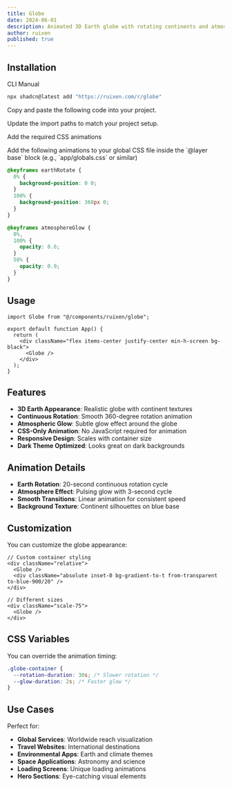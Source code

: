 ```yaml
---
title: Globe
date: 2024-06-01
description: Animated 3D Earth globe with rotating continents and atmospheric effects
author: ruixen
published: true
---
```


<ComponentPreview name="globe-demo" category="effects" />

## Installation

<Tabs defaultValue="cli">

<TabsList>
  <TabsTrigger value="cli">CLI</TabsTrigger>
  <TabsTrigger value="manual">Manual</TabsTrigger>
</TabsList>
<TabsContent value="cli">

```bash
npx shadcn@latest add "https://ruixen.com/r/globe"
```

</TabsContent>

<TabsContent value="manual">

<Steps>

<Step>Copy and paste the following code into your project.</Step>

<ComponentSource name="globe" />

<Step>Update the import paths to match your project setup.</Step>

<Step>Add the required CSS animations</Step>

<Step>
  Add the following animations to your global CSS file inside the `@layer base`
  block (e.g., `app/globals.css` or similar)
</Step>

```css title="app/globals.css" {1-2,4-18}
@keyframes earthRotate {
  0% {
    background-position: 0 0;
  }
  100% {
    background-position: 360px 0;
  }
}

@keyframes atmosphereGlow {
  0%,
  100% {
    opacity: 0.6;
  }
  50% {
    opacity: 0.9;
  }
}
```

</Steps>

</TabsContent>

</Tabs>

## Usage

```tsx
import Globe from "@/components/ruixen/globe";

export default function App() {
  return (
    <div className="flex items-center justify-center min-h-screen bg-black">
      <Globe />
    </div>
  );
}
```

## Features

- **3D Earth Appearance**: Realistic globe with continent textures
- **Continuous Rotation**: Smooth 360-degree rotation animation
- **Atmospheric Glow**: Subtle glow effect around the globe
- **CSS-Only Animation**: No JavaScript required for animation
- **Responsive Design**: Scales with container size
- **Dark Theme Optimized**: Looks great on dark backgrounds

## Animation Details

- **Earth Rotation**: 20-second continuous rotation cycle
- **Atmosphere Effect**: Pulsing glow with 3-second cycle
- **Smooth Transitions**: Linear animation for consistent speed
- **Background Texture**: Continent silhouettes on blue base

## Customization

You can customize the globe appearance:

```tsx
// Custom container styling
<div className="relative">
  <Globe />
  <div className="absolute inset-0 bg-gradient-to-t from-transparent to-blue-900/20" />
</div>

// Different sizes
<div className="scale-75">
  <Globe />
</div>
```

## CSS Variables

You can override the animation timing:

```css
.globe-container {
  --rotation-duration: 30s; /* Slower rotation */
  --glow-duration: 2s; /* Faster glow */
}
```

## Use Cases

Perfect for:

- **Global Services**: Worldwide reach visualization
- **Travel Websites**: International destinations
- **Environmental Apps**: Earth and climate themes
- **Space Applications**: Astronomy and science
- **Loading Screens**: Unique loading animations
- **Hero Sections**: Eye-catching visual elements
